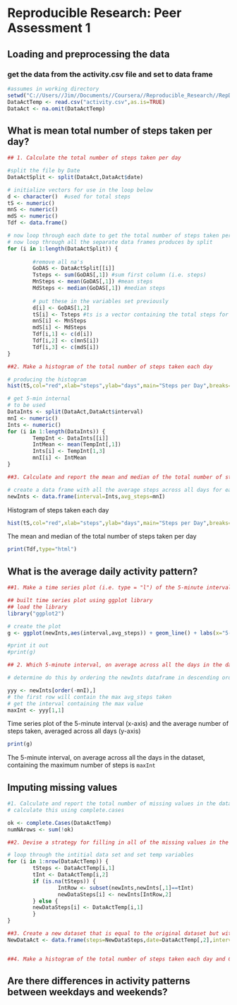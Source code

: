 # Reproducible Research: Peer Assessment 1


## Loading and preprocessing the data

### get the data from the activity.csv file and set to data frame
```r
#assumes in working directory
setwd("C://Users//Jim//Documents//Coursera//Reproducible_Research//RepData_PeerAssessment1")
DataActTemp <- read.csv("activity.csv",as.is=TRUE)
DataAct <- na.omit(DataActTemp)

```

## What is mean total number of steps taken per day?

```r

## 1. Calculate the total number of steps taken per day

#split the file by Date
DataActSplit <- split(DataAct,DataAct$date)

# initialize vectors for use in the loop below
d <- character()  #used for total steps
tS <- numeric()
mnS <- numeric()
mdS <- numeric()
Tdf <- data.frame()

# now loop through each date to get the total number of steps taken per day
# now loop through all the separate data frames produces by split
for (i in 1:length(DataActSplit)) {
        
        #remove all na's
        GoDAS <- DataActSplit[[i]]
        Tsteps <- sum(GoDAS[,1]) #sum first column (i.e. steps)
        MnSteps <- mean(GoDAS[,1]) #mean steps
        MdSteps <- median(GoDAS[,1]) #median steps
        
        # put these in the variables set previously
        d[i] <- GoDAS[1,2]
        tS[i] <- Tsteps #ts is a vector containing the total steps for each day              
        mnS[i] <- MnSteps
        mdS[i] <- MdSteps
        Tdf[i,1] <- c(d[i])
        Tdf[i,2] <- c(mnS[i])
        Tdf[i,3] <- c(mdS[i])
}

##2. Make a histogram of the total number of steps taken each day

# producing the histogram
hist(tS,col="red",xlab="steps",ylab="days",main="Steps per Day",breaks=20)

# get 5-min internal 
# to be used 
DataInts <- split(DataAct,DataAct$interval)
mnI <- numeric()
Ints <- numeric()
for (i in 1:length(DataInts)) {
        TempInt <- DataInts[[i]]
        IntMean <- mean(TempInt[,1])
        Ints[i] <- TempInt[1,3]
        mnI[i] <- IntMean
}

##3. Calculate and report the mean and median of the total number of steps taken per day

# create a data frame with all the average steps across all days for each time interval
newInts <- data.frame(interval=Ints,avg_steps=mnI)

```

Histogram of steps taken each day
```r
hist(tS,col="red",xlab="steps",ylab="days",main="Steps per Day",breaks=20)
```

The mean and median of the total number of steps taken per day 
```r
print(Tdf,type="html")
```


## What is the average daily activity pattern?

```r
##1. Make a time series plot (i.e. type = "l") of the 5-minute interval (x-axis) and the average number of steps taken, averaged across all days (y-axis)

## built time series plot using ggplot library
## load the library
library("ggplot2")

# create the plot
g <- ggplot(newInts,aes(interval,avg_steps)) + geom_line() + labs(x="5-minute interval",y="avg steps taken",title="Average Daily Activity Pattern")

#print it out
#print(g)

## 2. Which 5-minute interval, on average across all the days in the dataset, contains the maximum number of steps?

# determine do this by ordering the newInts dataframe in descending order of the average steps taken

yyy <- newInts[order(-mnI),]
# the first row will contain the max avg_steps taken
# get the interval containing the max value
maxInt <- yyy[1,1]

```

Time series plot of the 5-minute interval (x-axis) and the average number of steps taken, averaged across all days (y-axis)
```r
print(g)
```

The 5-minute interval, on average across all the days in the dataset, containing the maximum number of steps is `maxInt`

## Imputing missing values
```r

#1. Calculate and report the total number of missing values in the dataset (i.e. the total number of rows with NAs)
# calculate this using complete.cases

ok <- complete.Cases(DataActTemp)
numNArows <- sum(!ok)

##2. Devise a strategy for filling in all of the missing values in the dataset. The strategy does not need to be sophisticated. For example, you could use the mean/median for that day, or the mean for that 5-minute interval, etc.

# loop through the intitial data set and set temp variables
for (i in 1:nrow(DataActTemp)) {
        tSteps <- DataActTemp[i,1]
        tInt <- DataActTemp[i,2]
        if (is.na(tSteps)) {
                IntRow <- subset(newInts,newInts[,1]==tInt)
                newDataSteps[i] <- newInts[IntRow,2]
        } else {
        newDataSteps[i] <- DataActTemp[i,1]
        }
}

##3. Create a new dataset that is equal to the original dataset but with the missing data filled in.
NewDataAct <- data.frame(steps=NewDataSteps,date=DataActTemp[,2],interval=DataActTemp[,3])


##4. Make a histogram of the total number of steps taken each day and Calculate and report the mean and median total number of steps taken per day. Do these values differ from the estimates from the first part of the assignment? What is the impact of imputing missing data on the estimates of the total daily number of steps?
```

## Are there differences in activity patterns between weekdays and weekends?

```r


```